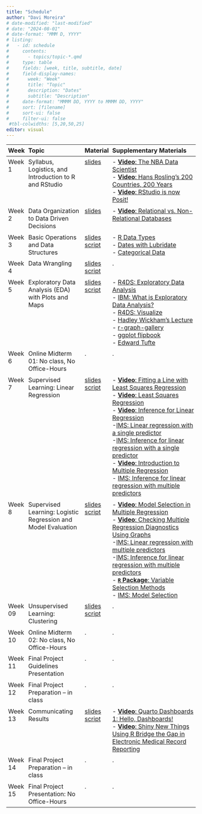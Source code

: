 ```yaml
---
title: "Schedule"
author: "Davi Moreira"
# date-modified: "last-modified"
# date: "2024-08-01"
# date-format: "MMM D, YYYY"
# listing:
#   - id: schedule
#     contents:
#       - topics/topic-*.qmd
#     type: table
#     fields: [week, title, subtitle, date]
#     field-display-names:
#       week: "Week"
#       title: "Topic"
#       description: "Dates"
#       subtitle: "Description"
#     date-format: "MMMM DD, YYYY to MMMM DD, YYYY"
#     sort: [filename]
#     sort-ui: false
#     filter-ui: false
 #tbl-colwidths: [5,20,50,25]
editor: visual
---
```



<style>
  .overflow-table {
    font-size: 0.85rem; /* Smaller font for compact display */
    width: 100%; /* Ensure the table fits within page width */
    line-height: 1.2; /* Tighter line spacing */
  }
  .overflow-table th, .overflow-table td {
    padding: 0.3rem; /* Reduce padding for compact layout */
    text-align: left; /* Left-align for readability */
    word-wrap: break-word; /* Wrap long text within cells */
    vertical-align: top; /* Align cell content to the top */
  }
  .overflow-table th:nth-child(1), .overflow-table td:nth-child(1) {
    width: 7%; /* Increase width of the first column */
  }
  .below-table {
    font-size: 0.85rem; /* Match the font size of the table */
    line-height: 1.2; /* Match line height */
    margin-top: 1rem; /* Add spacing above the text */
  }
</style>

::: {.overflow-table}
| Week  | Topic                                                   | Material   | Supplementary Materials            | 
|-------|---------------------------------------------------------|------------|-------------------------------------------------------------------------------------------------|
| Week 1| Syllabus, Logistics, and Introduction to R and RStudio | [slides](/lecture_slides/01_introduction/01_introduction.html){target="_blank"} | - [**Video**: The NBA Data Scientist](https://www.youtube.com/watch?v=MpLHMKTolVw&list=PLkIselvEzpM5nFf4nu--q2OGccA_0alYO){target="_blank"}<br>- [**Video**: Hans Rosling's 200 Countries, 200 Years](https://www.youtube.com/watch?v=jbkSRLYSojo&list=PLkIselvEzpM5nFf4nu--q2OGccA_0alYO&index=1){target="_blank"}<br>- [**Video**: RStudio is now Posit!](https://www.youtube.com/watch?v=0_UNtwEh7kY){target="_blank"}|         
| Week 2| Data Organization to Data Driven Decisions             | [slides](/lecture_slides/02_data_organization_decision/02_data_organization_decision.html){target="_blank"}    | - [**Video**: Relational vs. Non-Relational Databases](https://www.youtube.com/watch?v=E9AgJnsEvG4){target="_blank"}|
| Week 3| Basic Operations and Data Structures                   | [slides](/lecture_slides/03_data_structure_operations/03_data_structure_operations.html){target="_blank"}<br>[script](/lecture_slides/03_data_structure_operations/03_data_structure_operations.R)    | - [R Data Types](https://www.w3schools.com/r/r_data_types.asp){target="_blank"}<br>- [Dates with Lubridate](https://lubridate.tidyverse.org/){target="_blank"}<br>- [Categorical Data](https://sscc.wisc.edu/sscc/pubs/dwr/categorical.html#cheat-sheet){target="_blank"} |                      
|Week 4| Data Wrangling                                         | [slides](/lecture_slides/04_data_wrangling/04_data_wrangling.html){target="_blank"}<br>[script](/lecture_slides/04_data_wrangling/04_data_wrangling.R)    | . |                      
|Week 5| Exploratory Data Analysis (EDA) with Plots and Maps    | [slides](/lecture_slides/05_eda_viz_maps/05_eda_viz_maps.html){target="_blank"}<br>[script](/lecture_slides/05_eda_viz_maps/05_eda_viz_maps.R)    | - [R4DS: Exploratory Data Analysis](https://r4ds.hadley.nz/eda){target="_blank"}<br> - [IBM: What is Exploratory Data Analysis?](https://www.ibm.com/topics/exploratory-data-analysis){target="_blank"}<br>- [R4DS: Visualize](https://r4ds.hadley.nz/visualize){target="_blank"}<br> - [Hadley Wickham's Lecture](http://stat405.had.co.nz/lectures/20-effective-vis.pdf){target="_blank"}<br> - [r-graph-gallery](https://www.r-graph-gallery.com/){target="_blank"}<br> - [ggplot flipbook](https://evamaerey.github.io/ggplot_flipbook/ggplot_flipbook_xaringan.html#1){target="_blank"}<br> - [Edward Tufte](https://www.edwardtufte.com/tufte/){target="_blank"}  |                      
|Week 6| Online Midterm 01: No class, No Office-Hours           | .  | . |               
|Week 7| Supervised Learning: Linear Regression                | [slides](/lecture_slides/07_supervised_learning_regression/07_supervised_learning_regression.html){target="_blank"}<br>[script](/lecture_slides/07_supervised_learning_regression/07_supervised_learning_regression.R)    | - [**Video**: Fitting a Line with Least Squares Regression](https://www.youtube.com/watch?v=z8DmwG2G4Qc&list=PLkIselvEzpM63ikRfN41DNIhSgzboELOM){target="_blank"}<br> - [**Video**: Least Squares Regression](https://www.youtube.com/watch?v=yqf0L_WEaW0&list=PLkIselvEzpM63ikRfN41DNIhSgzboELOM){target="_blank"}<br> - [**Video**: Inference for Linear Regression](https://www.youtube.com/watch?v=depiT-hTaGA&list=PLkIselvEzpM63ikRfN41DNIhSgzboELOM){target="_blank"}<br> -[IMS: Linear regression with a single predictor](https://openintro-ims.netlify.app/model-slr){target="_blank"}<br> -[IMS: Inference for linear regression with a single predictor](https://openintro-ims.netlify.app/inf-model-slr){target="_blank"}<br>- [**Video**: Introduction to Multiple Regression](https://www.youtube.com/watch?v=sQpAuyfEYZg&list=PLkIselvEzpM5f1HYzIjFt52SD4izsJ2_I){target="_blank"}<br>- [IMS: Inference for linear regression with multiple predictors](https://openintro-ims.netlify.app/inf-model-mlr.html){target="_blank"} |                      
|Week 8| Supervised Learning: Logistic Regression and Model Evaluation | [slides](/lecture_slides/09_model_evaluation/09_model_evaluation.html){target="_blank"}<br>[script](/lecture_slides/09_model_evaluation/09_model_evaluation.R) | - [**Video**: Model Selection in Multiple Regression](https://www.youtube.com/watch?v=VB1qSwoF-l0&list=PLkIselvEzpM5f1HYzIjFt52SD4izsJ2_I){target="_blank"}<br>- [**Video**: Checking Multiple Regression Diagnostics Using Graphs](https://www.youtube.com/watch?v=3KSUeYMKt5A&list=PLkIselvEzpM5f1HYzIjFt52SD4izsJ2_I){target="_blank"}<br>-[IMS: Linear regression with multiple predictors](https://openintro-ims.netlify.app/model-mlr){target="_blank"}<br>-[IMS: Inference for linear regression with multiple predictors](https://openintro-ims.netlify.app/inf-model-mlr){target="_blank"}<br>- [**`R` Package**: Variable Selection Methods](https://cran.r-project.org/web/packages/olsrr/vignettes/variable_selection.html){target="_blank"}<br> - [IMS: Model Selection](https://openintro-ims.netlify.app/model-mlr.html#sec-model-selection){target="_blank"}   |               
|Week 09| Unsupervised Learning: Clustering                     | [slides](/lecture_slides/08_unsupervised_learning_cluster/08_unsupervised_learning_cluster.html){target="_blank"}<br>[script](/lecture_slides/08_unsupervised_learning_cluster/08_unsupervised_learning_cluster.R)   | . |                      
|Week 10| Online Midterm 02: No class, No Office-Hours          | . | . | 
|Week 11| Final Project Guidelines Presentation          | . | . | 
|Week 12| Final Project Preparation – in class          | . | . | 
|Week 13| Communicating Results                             | [slides](#){target="_blank"}<br>[script](#)   | - [**Video**: Quarto Dashboards 1: Hello, Dashboards!](https://www.youtube.com/watch?v=HW7QbqI4fH0&list=PL9HYL-VRX0oTCvag75m8yDjFoJvE-gMxp){target="_blank"}<br> - [**Video**: Shiny New Things Using R Bridge the Gap in Electronic Medical Record Reporting](https://posit.co/resources/videos/shiny-new-things-using-r-bridge-the-gap-in-electronic-medical-record-reporting/){target="_blank"}  |           
|Week 14| Final Project Preparation – in class                 | .   | . | 
|Week 15| Final Project Presentation: No Office-Hours           | .   | . | 

:::
